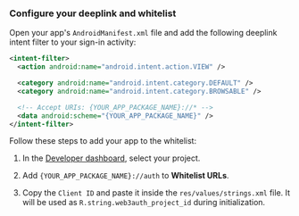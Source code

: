 ### Configure your deeplink and whitelist

Open your app's `AndroidManifest.xml` file and add the following deeplink intent filter to your
sign-in activity:

```xml
<intent-filter>
  <action android:name="android.intent.action.VIEW" />

  <category android:name="android.intent.category.DEFAULT" />
  <category android:name="android.intent.category.BROWSABLE" />

  <!-- Accept URIs: {YOUR_APP_PACKAGE_NAME}://* -->
  <data android:scheme="{YOUR_APP_PACKAGE_NAME}" />
</intent-filter>
```

Follow these steps to add your app to the whitelist:

1. In the [Developer dashboard](https://dashboard.web3auth.io/), select your project.

2. Add `{YOUR_APP_PACKAGE_NAME}://auth` to **Whitelist URLs**.

3. Copy the `Client ID` and paste it inside the `res/values/strings.xml` file. It will be used as
    `R.string.web3auth_project_id` during initialization.
